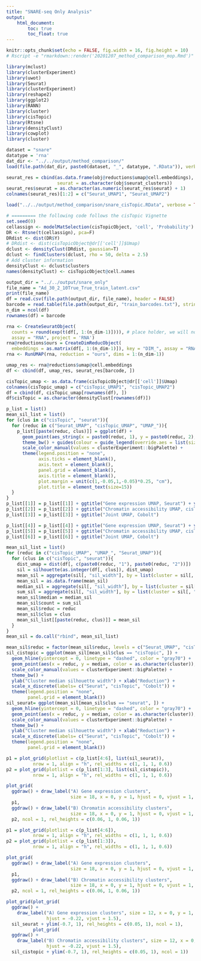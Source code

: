 ```yaml
---
title: "SNARE-seq Only Analysis"
output: 
    html_document:
        toc: true
        toc_float: true
---
```


```r
knitr::opts_chunk$set(echo = FALSE, fig.width = 16, fig.height = 10)
# Rscript -e "rmarkdown::render('20201207_method_comparison_mop.Rmd')"
```

```r
library(mclust)
library(clusterExperiment)
library(uwot)
library(Seurat)
library(clusterExperiment)
library(reshape2)
library(ggplot2)
library(RANN)
library(cluster)
library(cisTopic)
library(Rtsne)
library(densityClust)
library(cowplot)
library(cluster)
```

```r
dataset = "snare"
datatype = 'rna'
dat_dir <- "../../output/method_comparison/"
load(file.path(dat_dir, paste0(dataset, "_", datatype, ".RData")), verbose = TRUE)

seurat_res = cbind(as.data.frame(obj@reductions$umap@cell.embeddings), 
                   seurat = as.character(obj$seurat_clusters))
seurat_res$seurat = as.character(as.numeric(seurat_res$seurat) + 1)
colnames(seurat_res)[1:2] = c("Seurat_UMAP1", "Seurat_UMAP2")
```

```r
load("../../output/method_comparison/snare_cisTopic.RData", verbose = TRUE)

# ========= the following code follows the cisTopic Vignette
set.seed(0)
cellassign <- modelMatSelection(cisTopicObject, 'cell', 'Probability')
DR <- Rtsne(t(cellassign), pca=F)
DRdist <- dist(DR$Y)
# DRdist <- dist(cisTopicObject@dr[['cell']]$Umap)
dclust <- densityClust(DRdist, gaussian=T)
dclust <- findClusters(dclust, rho = 50, delta = 2.5)
# Add cluster information
densityClust <- dclust$clusters
names(densityClust) <- cisTopicObject@cell.names
```

```r
output_dir = "../../output/snare_only"
file_name = "Ad_30_2_10True_True_train_latent.csv"
print(file_name)
df = read.csv(file.path(output_dir, file_name), header = FALSE)
barcode = read.table(file.path(output_dir, "train_barcodes.txt"), stringsAsFactors = FALSE)$V1
n_dim = ncol(df)
rownames(df) = barcode

rna <- CreateSeuratObject(
  counts = round(exp(t(df[, 1:(n_dim-1)]))), # place holder, we will not use this
  assay = "RNA", project = 'RNA')
rna@reductions$ours = CreateDimReducObject(
  embeddings = as.matrix(df[, 1:(n_dim-1)]), key = "DIM_", assay = "RNA")
rna <- RunUMAP(rna, reduction = "ours", dims = 1:(n_dim-1))

umap_res <- rna@reductions$umap@cell.embeddings
df <- cbind(df, umap_res, seurat_res[barcode, ])
```

```r
cisTopic_umap <- as.data.frame(cisTopicObject@dr[['cell']]$Umap)
colnames(cisTopic_umap) = c("cisTopic_UMAP1", "cisTopic_UMAP2")
df = cbind(df, cisTopic_umap[rownames(df), ])
df$cisTopic = as.character(densityClust[rownames(df)])
```

```r
p_list = list()
mean_sil_list = list()
for (clus in c("cisTopic", "seurat")){
  for (reduc in c("Seurat_UMAP", "cisTopic_UMAP", "UMAP_")){
    p_list[[paste(reduc, clus)]] = ggplot(df) + 
      geom_point(aes_string(x = paste0(reduc, 1), y = paste0(reduc, 2), color = clus), size = 0.1) + 
      theme_bw() + guides(colour = guide_legend(override.aes = list(size=5))) +
      scale_color_manual(values = clusterExperiment::bigPalette) + 
      theme(legend.position = "none", 
            axis.ticks = element_blank(), 
            axis.text = element_blank(),
            panel.grid = element_blank(), 
            axis.title = element_blank(), 
            plot.margin = unit(c(1,-0.05,1,-0.05)*0.25, "cm"),
            plot.title = element_text(size=15))
  }
}
p_list[[1]] = p_list[[1]] + ggtitle("Gene expression UMAP, Seurat") + ylab("Cluster on chromatin accessibility")
p_list[[2]] = p_list[[2]] + ggtitle("Chromatin accessibility UMAP, cisTopic")
p_list[[3]] = p_list[[3]] + ggtitle("Joint UMAP, Cobolt")

p_list[[4]] = p_list[[4]] + ggtitle("Gene expression UMAP, Seurat") + ylab("Cluster on chromatin accessibility")
p_list[[5]] = p_list[[5]] + ggtitle("Chromatin accessibility UMAP, cisTopic")
p_list[[6]] = p_list[[6]] + ggtitle("Joint UMAP, Cobolt")
```

```r
mean_sil_list = list()
for (reduc in c("cisTopic_UMAP", "UMAP_", "Seurat_UMAP")){
  for (clus in c("cisTopic", "seurat")){
    dist_umap = dist(df[, c(paste0(reduc, "1"), paste0(reduc, "2"))])
    sil = silhouette(as.integer(df[, clus]), dist_umap)
    mean_sil = aggregate(sil[, "sil_width"], by = list(cluster = sil[, "cluster"]), mean)
    mean_sil = as.data.frame(mean_sil)
    median_sil = aggregate(sil[, "sil_width"], by = list(cluster = sil[, "cluster"]), median)[, 2]
    sum_sil = aggregate(sil[, "sil_width"], by = list(cluster = sil[, "cluster"]), length)[, 2]
    mean_sil$median = median_sil
    mean_sil$count = sum_sil
    mean_sil$reduc = reduc
    mean_sil$clus = clus
    mean_sil_list[[paste(reduc, clus)]] = mean_sil
  }
}
mean_sil = do.call("rbind", mean_sil_list)
```

```r
mean_sil$reduc = factor(mean_sil$reduc, levels = c("Seurat_UMAP", "cisTopic_UMAP", "UMAP_"))
sil_cistopic = ggplot(mean_sil[mean_sil$clus == "cisTopic", ]) + 
  geom_hline(yintercept = 0, linetype = "dashed", color = "gray70") + 
  geom_point(aes(x = reduc, y = median, color = as.character(cluster)), size = 5, alpha = 0.75) + 
  scale_color_manual(values = clusterExperiment::bigPalette) +
  theme_bw() + 
  ylab("Cluster median silhouette width") + xlab("Reduction") + 
  scale_x_discrete(labels= c("Seurat", "cisTopic", "Cobolt")) +
  theme(legend.position = "none", 
        panel.grid = element_blank())
sil_seurat= ggplot(mean_sil[mean_sil$clus == "seurat", ]) + 
  geom_hline(yintercept = 0, linetype = "dashed", color = "gray70") + 
  geom_point(aes(x = reduc, y = median, color = as.character(cluster)), size = 5, alpha = 0.75) + 
  scale_color_manual(values = clusterExperiment::bigPalette) +
  theme_bw() + 
  ylab("Cluster median silhouette width") + xlab("Reduction") + 
  scale_x_discrete(labels= c("Seurat", "cisTopic", "Cobolt")) +
  theme(legend.position = "none", 
        panel.grid = element_blank())
```


```r

p1 = plot_grid(plotlist = c(p_list[4:6], list(sil_seurat)), 
          nrow = 1, align = "h", rel_widths = c(1, 1, 1, 0.6))
p2 = plot_grid(plotlist = c(p_list[1:3], list(sil_cistopic)), 
          nrow = 1, align = "h", rel_widths = c(1, 1, 1, 0.6))

plot_grid(
  ggdraw() + draw_label("A) Gene expression clusters", 
                        size = 18, x = 0, y = 1, hjust = 0, vjust = 1, fontface = "bold"),
  p1, 
  ggdraw() + draw_label("B) Chromatin accessibility clusters", 
                        size = 18, x = 0, y = 1, hjust = 0, vjust = 1, fontface = "bold"),
  p2, ncol = 1, rel_heights = c(0.06, 1, 0.06, 1))
```

```r
p1 = plot_grid(plotlist = c(p_list[4:6]), 
          nrow = 1, align = "h", rel_widths = c(1, 1, 1, 0.6))
p2 = plot_grid(plotlist = c(p_list[1:3]), 
          nrow = 1, align = "h", rel_widths = c(1, 1, 1, 0.6))

plot_grid(
  ggdraw() + draw_label("A) Gene expression clusters", 
                        size = 18, x = 0, y = 1, hjust = 0, vjust = 1, fontface = "bold"),
  p1, 
  ggdraw() + draw_label("B) Chromatin accessibility clusters", 
                        size = 18, x = 0, y = 1, hjust = 0, vjust = 1, fontface = "bold"),
  p2, ncol = 1, rel_heights = c(0.06, 1, 0.06, 1))
```
```r
plot_grid(plot_grid(
  ggdraw() + 
    draw_label("A) Gene expression clusters", size = 12, x = 0, y = 1, 
               hjust = -0.22, vjust = 1.5), 
  sil_seurat + ylim(-0.7, 1), rel_heights = c(0.05, 1), ncol = 1), 
          plot_grid(
  ggdraw() + 
    draw_label("B) Chromatin accessibility clusters", size = 12, x = 0, y = 1, 
               hjust = -0.22, vjust = 1.5), 
  sil_cistopic + ylim(-0.7, 1), rel_heights = c(0.05, 1), ncol = 1))
```

